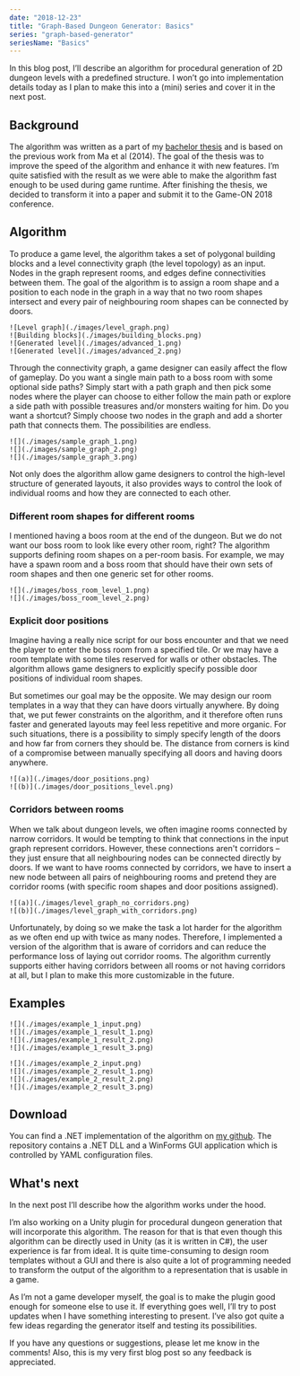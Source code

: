 ```yaml
---
date: "2018-12-23"
title: "Graph-Based Dungeon Generator: Basics"
series: "graph-based-generator"
seriesName: "Basics"
---
```


In this blog post, I’ll describe an algorithm for procedural generation of 2D dungeon levels with a predefined structure. I won’t go into implementation details today as I plan to make this into a (mini) series and cover it in the next post.

<BlogSeries slug={props.slug} />
<EdgarLinks />

## Background

The algorithm was written as a part of my [bachelor thesis](https://github.com/OndrejNepozitek/Edgar-DotNet/blob/text/bachelor_thesis.pdf) and is based on the previous work from Ma et al (2014). The goal of the thesis was to improve the speed of the algorithm and enhance it with new features. I’m quite satisfied with the result as we were able to make the algorithm fast enough to be used during game runtime. After finishing the thesis, we decided to transform it into a paper and submit it to the Game-ON 2018 conference.

## Algorithm

To produce a game level, the algorithm takes a set of polygonal building blocks and a level connectivity graph (the level topology) as an input. Nodes in the graph represent rooms, and edges define connectivities between them. The goal of the algorithm is to assign a room shape and a position to each node in the graph in a way that no two room shapes intersect and every pair of neighbouring room shapes can be connected by doors.

```grid|2
![Level graph](./images/level_graph.png)
![Building blocks](./images/building_blocks.png)
![Generated level](./images/advanced_1.png)
![Generated level](./images/advanced_2.png)
```

Through the connectivity graph, a game designer can easily affect the flow of gameplay. Do you want a single main path to a boss room with some optional side paths? Simply start with a path graph and then pick some nodes where the player can choose to either follow the main path or explore a side path with possible treasures and/or monsters waiting for him. Do you want a shortcut? Simply choose two nodes in the graph and add a shorter path that connects them. The possibilities are endless.

```grid|3
![](./images/sample_graph_1.png)
![](./images/sample_graph_2.png)
![](./images/sample_graph_3.png)
```

Not only does the algorithm allow game designers to control the high-level structure of generated layouts, it also provides ways to control the look of individual rooms and how they are connected to each other.

### Different room shapes for different rooms

I mentioned having a boos room at the end of the dungeon. But we do not want our boss room to look like every other room, right? The algorithm supports defining room shapes on a per-room basis. For example, we may have a spawn room and a boss room that should have their own sets of room shapes and then one generic set for other rooms.

```grid|2|Two layouts generated from an input graph that has a special room shape assigned to the room number 8.
![](./images/boss_room_level_1.png)
![](./images/boss_room_level_2.png)
```

### Explicit door positions

Imagine having a really nice script for our boss encounter and that we need the player to enter the boss room from a specified tile. Or we may have a room template with some tiles reserved for walls or other obstacles. The algorithm allows game designers to explicitly specify possible door positions of individual room shapes.

But sometimes our goal may be the opposite. We may design our room templates in a way that they can have doors virtually anywhere. By doing that, we put fewer constraints on the algorithm, and it therefore often runs faster and generated layouts may feel less repetitive and more organic. For such situations, there is a possibility to simply specify length of the doors and how far from corners they should be. The distance from corners is kind of a compromise between manually specifying all doors and having doors anywhere.

```grid|2|(a) illustrates different types of door positions – the square room has 8 explicitly defined door positions, whilst the rectangular room uses lenght and distance from corners. (b) shows a simple generated layout with room shapes from (a).
![(a)](./images/door_positions.png)
![(b)](./images/door_positions_level.png)
```

### Corridors between rooms

When we talk about dungeon levels, we often imagine rooms connected by narrow corridors. It would be tempting to think that connections in the input graph represent corridors. However, these connections aren't corridors – they just ensure that all neighbouring nodes can be connected directly by doors. If we want to have rooms connected by corridors, we have to insert a new node between all pairs of neighbouring rooms and pretend they are corridor rooms (with specific room shapes and door positions assigned).

```grid|2|Illustration of how we can modify the input graph to add corridors between rooms. (a) shows an input graph before adding corridor rooms. (b) shows an input graph created from (a) by adding a new room between all neigbouring rooms in the original graph.
![(a)](./images/level_graph_no_corridors.png)
![(b)](./images/level_graph_with_corridors.png)
```

Unfortunately, by doing so we make the task a lot harder for the algorithm as we often end up with twice as many nodes. Therefore, I implemented a version of the algorithm that is aware of corridors and can reduce the performance loss of laying out corridor rooms. The algorithm currently supports either having corridors between all rooms or not having corridors at all, but I plan to make this more customizable in the future.

## Examples

```grid|2|Several layouts generated with different sets of building blocks and corridors enabled.
![](./images/example_1_input.png)
![](./images/example_1_result_1.png)
![](./images/example_1_result_2.png)
![](./images/example_1_result_3.png)
```

```grid|2|Several layouts generated with different sets of building blocks and corridors enabled.
![](./images/example_2_input.png)
![](./images/example_2_result_1.png)
![](./images/example_2_result_2.png)
![](./images/example_2_result_3.png)
```

## Download

You can find a .NET implementation of the algorithm on [my github](https://github.com/OndrejNepozitek/Edgar-DotNet). The repository contains a .NET DLL and a WinForms GUI application which is controlled by YAML configuration files.

## What's next

In the next post I’ll describe how the algorithm works under the hood.

I’m also working on a Unity plugin for procedural dungeon generation that will incorporate this algorithm. The reason for that is that even though this algorithm can be directly used in Unity (as it is written in C#), the user experience is far from ideal. It is quite time-consuming to design room templates without a GUI and there is also quite a lot of programming needed to transform the output of the algorithm to a representation that is usable in a game.

As I’m not a game developer myself, the goal is to make the plugin good enough for someone else to use it. If everything goes well, I’ll try to post updates when I have something interesting to present. I’ve also got quite a few ideas regarding the generator itself and testing its possibilities.

If you have any questions or suggestions, please let me know in the comments! Also, this is my very first blog post so any feedback is appreciated.